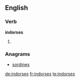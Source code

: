 ==English==

===Verb===
'''indorses'''

# {{third-person singular of|[[indorse]]}}

===Anagrams===
* [[sordines#English|sordines]]

[[de:indorses]]
[[fr:indorses]]
[[te:indorses]]